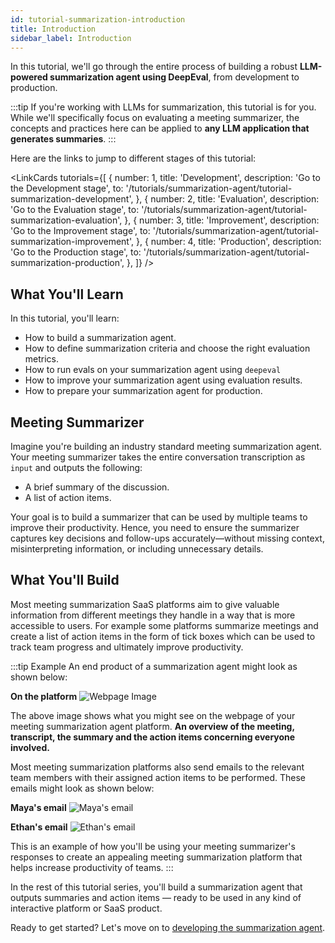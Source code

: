 ```yaml
---
id: tutorial-summarization-introduction
title: Introduction
sidebar_label: Introduction
---
```


In this tutorial, we'll go through the entire process of building a robust **LLM-powered summarization agent using DeepEval**, from development to production.

:::tip
If you're working with LLMs for summarization, this tutorial is for you. While we'll specifically focus on evaluating a meeting summarizer, the concepts and practices here can be applied to **any LLM application that generates summaries**.
:::

Here are the links to jump to different stages of this tutorial:


<LinkCards
    tutorials={[
        {
            number: 1,
            title: 'Development',
            description: 'Go to the Development stage',
            to: '/tutorials/summarization-agent/tutorial-summarization-development',
        },
        {
            number: 2,
            title: 'Evaluation',
            description: 'Go to the Evaluation stage',
            to: '/tutorials/summarization-agent/tutorial-summarization-evaluation',
        },
        {
            number: 3,
            title: 'Improvement',
            description: 'Go to the Improvement stage',
            to: '/tutorials/summarization-agent/tutorial-summarization-improvement',
        },
        {
            number: 4,
            title: 'Production',
            description: 'Go to the Production stage',
            to: '/tutorials/summarization-agent/tutorial-summarization-production',
        },
    ]}
/>

## What You'll Learn

In this tutorial, you'll learn:

- How to build a summarization agent.
- How to define summarization criteria and choose the right evaluation metrics.
- How to run evals on your summarization agent using `deepeval`
- How to improve your summarization agent using evaluation results.
- How to prepare your summarization agent for production.

## Meeting Summarizer

Imagine you're building an industry standard meeting summarization agent. Your meeting summarizer takes the entire conversation transcription as `input` and outputs the following:

- A brief summary of the discussion.
- A list of action items.

Your goal is to build a summarizer that can be used by multiple teams to improve their productivity. Hence, you need to ensure the summarizer captures key decisions and follow-ups accurately—without missing context, misinterpreting information, or including unnecessary details.

## What You'll Build

Most meeting summarization SaaS platforms aim to give valuable information from different meetings they handle in a way that is more accessible to users. For example some platforms summarize meetings and create a list of action items in the form of tick boxes which can be used to track team progress and ultimately improve productivity.

:::tip Example
An end product of a summarization agent might look as shown below:

**On the platform**
![Webpage Image](./images/webpage.png)

The above image shows what you might see on the webpage of your meeting summarization agent platform. **An overview of the meeting, transcript, the summary and the action items concerning everyone involved.**

Most meeting summarization platforms also send emails to the relevant team members with their assigned action items to be performed. These emails might look as shown below:

**Maya's email**
![Maya's email](./images/maya-mail.png)

**Ethan's email**
![Ethan's email](./images/ethan-mail.png)

This is an example of how you'll be using your meeting summarizer's responses to create an appealing meeting summarization platform that helps increase productivity of teams.
:::

In the rest of this tutorial series, you'll build a summarization agent that outputs summaries and action items — ready to be used in any kind of interactive platform or SaaS product.

Ready to get started? Let's move on to [developing the summarization agent](tutorial-summarization-development).